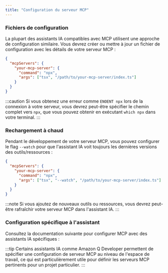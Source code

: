 ```yaml
---
title: "Configuration du serveur MCP"
---
```




### Fichiers de configuration

La plupart des assistants IA compatibles avec MCP utilisent une approche de configuration similaire. Vous devrez créer ou mettre à jour un fichier de configuration avec les détails de votre serveur MCP :

```json
{
  "mcpServers": {
    "your-mcp-server": {
      "command": "npx",
      "args": ["tsx", "/path/to/your-mcp-server/index.ts"]
    }
  }
}
```

:::caution
Si vous obtenez une erreur comme `ENOENT npx` lors de la connexion à votre serveur, vous devrez peut-être spécifier le chemin complet vers `npx`, que vous pouvez obtenir en exécutant `which npx` dans votre terminal.
:::

### Rechargement à chaud

Pendant le développement de votre serveur MCP, vous pouvez configurer le flag `--watch` pour que l'assistant IA voit toujours les dernières versions des outils/ressources :

```json {5}
{
  "mcpServers": {
    "your-mcp-server": {
      "command": "npx",
      "args": ["tsx", "--watch", "/path/to/your-mcp-server/index.ts"]
    }
  }
}
```

:::note
Si vous ajoutez de nouveaux outils ou ressources, vous devrez peut-être rafraîchir votre serveur MCP dans l'assistant IA.
:::

### Configuration spécifique à l'assistant

Consultez la documentation suivante pour configurer MCP avec des assistants IA spécifiques :


<Snippet name="mcp/assistant-docs" />

:::tip
Certains assistants IA comme Amazon Q Developer permettent de spécifier une configuration de serveur MCP au niveau de l'espace de travail, ce qui est particulièrement utile pour définir les serveurs MCP pertinents pour un projet particulier.
:::